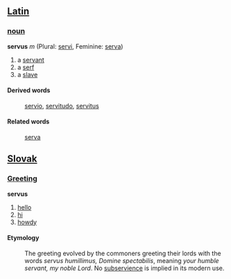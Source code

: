 == [[Latin]] ==
===[[noun]]===
'''servus''' ''m'' (Plural: [[servi]], Feminine: [[serva]])

# a [[servant]]
# a [[serf]]
# a [[slave]]
====Derived words====
: [[servio]], [[servitudo]], [[servitus]]
====Related words====
: [[serva]]

== [[Slovak]] ==
===[[Greeting]]===
'''servus'''
# [[hello]]
# [[hi]]
# [[howdy]]
==== Etymology ====
: The greeting evolved by the commoners greeting their lords with the words ''servus humillimus, Domine spectabilis'', meaning ''your humble servant, my noble Lord''. No [[subservience]] is implied in its modern use.